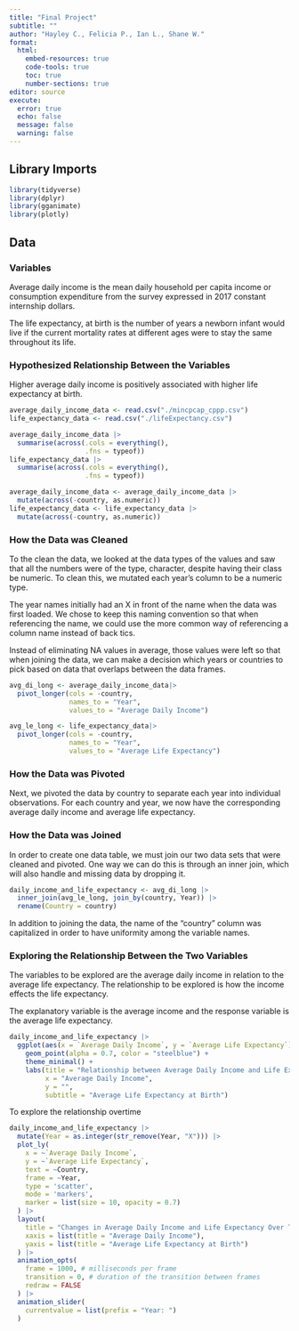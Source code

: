 ```yaml
---
title: "Final Project"
subtitle: ""
author: "Hayley C., Felicia P., Ian L., Shane W."
format: 
  html:
    embed-resources: true
    code-tools: true
    toc: true
    number-sections: true
editor: source
execute: 
  error: true
  echo: false
  message: false
  warning: false
---
```


## Library Imports

```r
library(tidyverse)
library(dplyr)
library(gganimate)
library(plotly)
```

## Data

### Variables

Average daily income is the mean daily household per capita income or consumption expenditure from the survey expressed in 2017 constant internship dollars.

The life expectancy, at birth is the number of years a newborn infant would live if the current mortality rates at different ages were to stay the same throughout its life.

### Hypothesized Relationship Between the Variables

Higher average daily income is positively associated with higher life expectancy at birth. 

```r

average_daily_income_data <- read.csv("./mincpcap_cppp.csv")
life_expectancy_data <- read.csv("./lifeExpectancy.csv")
```

```r

average_daily_income_data |> 
  summarise(across(.cols = everything(), 
                   .fns = typeof))
life_expectancy_data |> 
  summarise(across(.cols = everything(), 
                   .fns = typeof))
```

```r
average_daily_income_data <- average_daily_income_data |>
  mutate(across(-country, as.numeric))
life_expectancy_data <- life_expectancy_data |> 
  mutate(across(-country, as.numeric))
```

### How the Data was Cleaned

To the clean the data, we looked at the data types of the values and saw that all the numbers were of the type, character, despite having their class be numeric. To clean this, we mutated each year's column to be a numeric type.

The year names initially had an X in front of the name when the data was first loaded. We chose to keep this naming convention so that when referencing the name, we could use the more common way of referencing a column name instead of back tics.

Instead of eliminating NA values in average, those values were left so that when joining the data, we can make a decision which years or countries to pick based on data that overlaps between the data frames.

```r
avg_di_long <- average_daily_income_data|>
  pivot_longer(cols = -country,
               names_to = "Year",
               values_to = "Average Daily Income")

avg_le_long <- life_expectancy_data|>
  pivot_longer(cols = -country,
               names_to = "Year",
               values_to = "Average Life Expectancy")
```

### How the Data was Pivoted

Next, we pivoted the data by country to separate each year into individual observations. For each country and year, we now have the corresponding average daily income and average life expectancy.

### How the Data was Joined

In order to create one data table, we must join our two data sets that were cleaned and pivoted. One way we can do this is through an inner join, which will also handle and missing data by dropping it.
```r
daily_income_and_life_expectancy <- avg_di_long |> 
  inner_join(avg_le_long, join_by(country, Year)) |>
  rename(Country = country)
```
In addition to joining the data, the name of the "country" column was capitalized in order to have uniformity among the variable names.

### Exploring the Relationship Between the Two Variables

The variables to be explored are the average daily income in relation to the average life expectancy. The relationship to be explored is how the income effects the life expectancy.

The explanatory variable is the average income and the response variable is the average life expectancy.

```r
daily_income_and_life_expectancy |>
  ggplot(aes(x = `Average Daily Income`, y = `Average Life Expectancy`)) +
    geom_point(alpha = 0.7, color = "steelblue") +
    theme_minimal() +
    labs(title = "Relationship between Average Daily Income and Life Expectancy",
         x = "Average Daily Income",
         y = "",
         subtitle = "Average Life Expectancy at Birth")
```
To explore the relationship overtime
```r
daily_income_and_life_expectancy |>
  mutate(Year = as.integer(str_remove(Year, "X"))) |>
  plot_ly(
    x = ~`Average Daily Income`,
    y = ~`Average Life Expectancy`,
    text = ~Country,
    frame = ~Year,
    type = 'scatter',
    mode = 'markers',
    marker = list(size = 10, opacity = 0.7)
  ) |>
  layout(
    title = "Changes in Average Daily Income and Life Expectancy Over Time",
    xaxis = list(title = "Average Daily Income"),
    yaxis = list(title = "Average Life Expectancy at Birth")
  ) |>
  animation_opts(
    frame = 1000, # milliseconds per frame
    transition = 0, # duration of the transition between frames
    redraw = FALSE
  ) |>
  animation_slider(
    currentvalue = list(prefix = "Year: ")
  )
```

